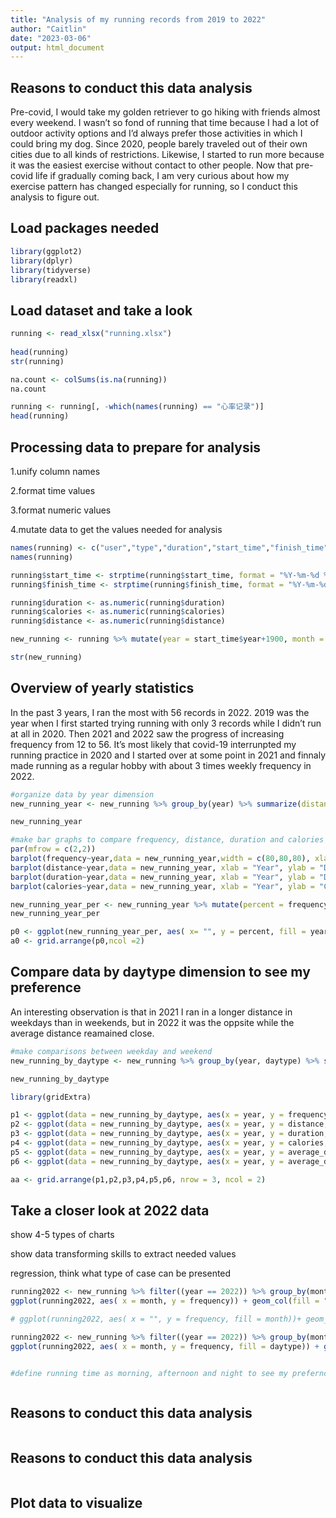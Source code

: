 ```yaml
---
title: "Analysis of my running records from 2019 to 2022"
author: "Caitlin"
date: "2023-03-06"
output: html_document
---
```

## Reasons to conduct this data analysis
Pre-covid, I would take my golden retriever to go hiking with friends almost 
every weekend. I wasn't so fond of running that time because I had a lot of outdoor
activity options and I'd always prefer those activities in which I could bring
my dog. Since 2020, people barely traveled out of their own cities due to all kinds 
of restrictions. Likewise, I started to run more because it was the easiest exercise 
without contact to other people. Now that pre-covid life if gradually coming back, 
I am very curious about how my exercise pattern has changed especially for running, 
so I conduct this analysis to figure out.

## Load packages needed
```r
library(ggplot2)
library(dplyr)
library(tidyverse)
library(readxl)
```

## Load dataset and take a look

```r
running <- read_xlsx("running.xlsx")
 
head(running)
str(running)

na.count <- colSums(is.na(running))
na.count

running <- running[, -which(names(running) == "心率记录")]
head(running)
```

## Processing data to prepare for analysis
1.unify column names \n

2.format time values \n

3.format numeric values \n

4.mutate data to get the values needed for analysis \n


```r
names(running) <- c("user","type","duration","start_time","finish_time","calories","distance","avg_heart_rate","max_heart_rate")
names(running)

running$start_time <- strptime(running$start_time, format = "%Y-%m-%d %H:%M:%S")
running$finish_time <- strptime(running$finish_time, format = "%Y-%m-%d %H:%M:%S")

running$duration <- as.numeric(running$duration)
running$calories <- as.numeric(running$calories)
running$distance <- as.numeric(running$distance)

new_running <- running %>% mutate(year = start_time$year+1900, month = start_time$mon +1, daytype = ifelse(running$start_time$wday %in% c(0,6), "weekend","weekday"), duration = duration/60/60, distance = distance/1000)

str(new_running)
```

## Overview of yearly statistics
In the past 3 years, I ran the most with 56 records in 2022. 2019 was the year when I first started trying running with only 3 records while I didn't run at all in 2020.
Then 2021 and 2022 saw the progress of increasing frequency from 12 to 56. It's most likely that covid-19 interrunpted my running practice in 2020 and I started over at some point in 2021 and finnaly made running as a regular hobby with about 3 times weekly frequency in 2022.

```r

#organize data by year dimension
new_running_year <- new_running %>% group_by(year) %>% summarize(distance= sum(distance), duration= sum(duration),calories=sum(calories), frequency =n())

new_running_year

#make bar graphs to compare frequency, distance, duration and calories of each year
par(mfrow = c(2,2))
barplot(frequency~year,data = new_running_year,width = c(80,80,80), xlab = "Year", ylab = "Frequency", col = "blue")
barplot(distance~year,data = new_running_year, xlab = "Year", ylab = "Distance", col = "green")
barplot(duration~year,data = new_running_year, xlab = "Year", ylab = "Duration", col = "pink")
barplot(calories~year,data = new_running_year, xlab = "Year", ylab = "Calories", col = "yellow")

new_running_year_per <- new_running_year %>% mutate(percent = frequency/sum(new_running_year$frequency))
new_running_year_per

p0 <- ggplot(new_running_year_per, aes( x= "", y = percent, fill = year))+ geom_bar(stat = "identity", width =1) + coord_polar("y", start = 0) + geom_text(aes(label = frequency))
a0 <- grid.arrange(p0,ncol =2)

```

## Compare data by daytype dimension to see my preference

An interesting observation is that in 2021 I ran in a longer distance in weekdays than in weekends, but in 2022 it was the oppsite while the average distance reamained close.

```r
#make comparisons between weekday and weekend
new_running_by_daytype <- new_running %>% group_by(year, daytype) %>% summarize(distance= sum(distance), duration= sum(duration),calories=sum(calories), frequency =n(),average_distance = distance/frequency, average_duration = duration/frequency)

new_running_by_daytype

library(gridExtra)

p1 <- ggplot(data = new_running_by_daytype, aes(x = year, y = frequency, fill = daytype)) + geom_col(position = position_dodge()) 
p2 <- ggplot(data = new_running_by_daytype, aes(x = year, y = distance, fill = daytype)) + geom_col(position = position_dodge())
p3 <- ggplot(data = new_running_by_daytype, aes(x = year, y = duration, fill = daytype)) + geom_col(position = position_dodge())
p4 <- ggplot(data = new_running_by_daytype, aes(x = year, y = calories, fill = daytype)) + geom_col(position = position_dodge())
p5 <- ggplot(data = new_running_by_daytype, aes(x = year, y = average_distance, fill = daytype)) + geom_col(position = position_dodge())
p6 <- ggplot(data = new_running_by_daytype, aes(x = year, y = average_duration, fill = daytype)) + geom_col(position = position_dodge())

aa <- grid.arrange(p1,p2,p3,p4,p5,p6, nrow = 3, ncol = 2)

```

## Take a closer look at 2022 data

show 4-5 types of charts

show data transforming skills to extract needed values

regression, think what type of case can be presented


```r

running2022 <- new_running %>% filter((year == 2022)) %>% group_by(month) %>% mutate(frequency= n())
ggplot(running2022, aes( x = month, y = frequency)) + geom_col(fill = "blue") + scale_x_binned(n.breaks = 12, right =FALSE) 

# ggplot(running2022, aes( x = "", y = frequency, fill = month))+ geom_bar(stat = "identity", width =1) + coord_polar("y", start = 0)

running2022 <- new_running %>% filter((year == 2022)) %>% group_by(month, daytype) %>% mutate( frequency= n())
ggplot(running2022, aes( x = month, y = frequency, fill = daytype)) + geom_col(position = position_dodge()) + geom_line()


#define running time as morning, afternoon and night to see my prefernce



```

## Reasons to conduct this data analysis
```r

```

## Reasons to conduct this data analysis
```r

```

## Plot data to visualize 
```r

```


